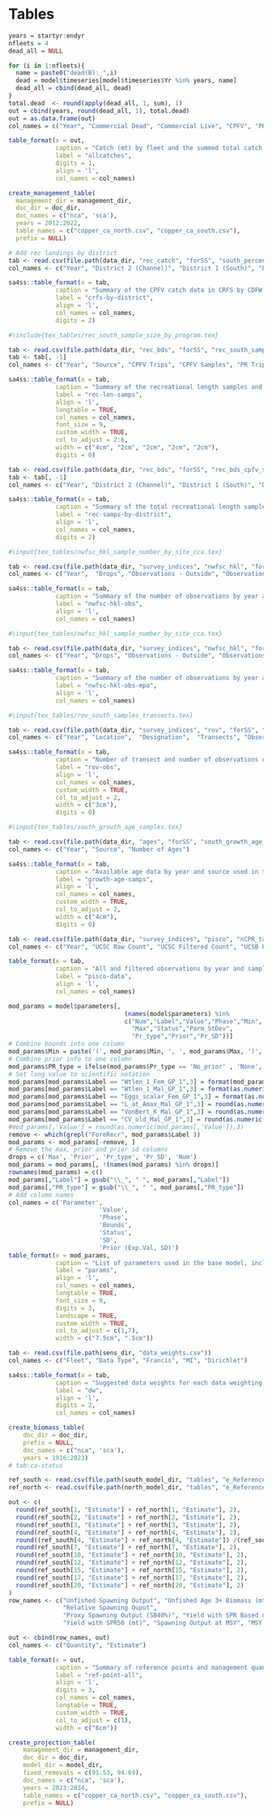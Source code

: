\clearpage
# Tables

<!-- ======================================================= -->
<!-- ***************    Catches      *********************** --> 
<!-- ======================================================= -->

```r

years = startyr:endyr
nfleets = 4
dead_all = NULL

for (i in 1:nfleets){
  name = paste0("dead(B):_",i)
  dead = model$timeseries[model$timeseries$Yr %in% years, name]
  dead_all = cbind(dead_all, dead)
}
total.dead  <- round(apply(dead_all, 1, sum), 1)
out = cbind(years, round(dead_all, 1), total.dead)
out = as.data.frame(out)
col_names = c("Year", "Commercial Dead", "Commercial Live", "CPFV", "PR", "Total Catch")

table_format(x = out,
             caption = "Catch (mt) by fleet and the summed total catch (mt).",
             label = "allcatches",
             digits = 1,
             align = 'l',
             col_names = col_names)
```

\newpage

<!-- ======================================================= --> 
<!-- *********** Removals vs. OFL/ACL   ******************** --> 
<!-- ======================================================= --> 

```r

create_management_table(
  management_dir = management_dir, 
  doc_dir = doc_dir, 
  doc_names = c("nca", 'sca'),
  years = 2012:2022,
  table_names = c("copper_ca_north.csv", "copper_ca_south.csv"),
  prefix = NULL)

```

\newpage

<!-- ======================================================= -->
<!-- *************** Com. Catch Ratio  ********************* --> 
<!-- ======================================================= -->

\include{tex_tables/historical_landings_tables_2020_revised_Avila_1953.tex}

\newpage

<!-- ======================================================= -->
<!-- *************** Commercial Data *********************** --> 
<!-- ======================================================= -->

\include{tex_tables/south_dead_trips_and_samples.tex}

\newpage

\include{tex_tables/south_live_trips_and_samples.tex}

\newpage

<!-- ======================================================= -->
<!-- ************* Recreational Data *********************** --> 
<!-- ======================================================= -->


```r
# Add rec landings by district
tab <- read.csv(file.path(data_dir, "rec_catch", "forSS", "south_percent_catch_by_district.csv"))
col_names <- c("Year", "District 2 (Channel)", "District 1 (South)", "Percent District 2", "Percent District 1")

sa4ss::table_format(x = tab,
             caption = "Summary of the CPFV catch data in CRFS by CDFW district south of Point Conception.",
             label = "crfs-by-district",
             align = 'l',
             col_names = col_names,
             digits = 2) 
```

\newpage


```r
#\include{tex_tables/rec_south_sample_size_by_program.tex}

tab <- read.csv(file.path(data_dir, "rec_bds", "forSS", "rec_south_sample_size_by_program.csv"))
tab <- tab[, -1]
col_names <- c("Year", "Source", "CPFV Trips", "CPFV Samples", "PR Trips", "PR Samples")

sa4ss::table_format(x = tab,
             caption = "Summary of the recreational length samples and estimated trips for the CPFV and PR fleets.",
             label = "rec-len-samps",
             align = 'l',
             longtable = TRUE,
             col_names = col_names,
             font_size = 9,
             custom_width = TRUE,
             col_to_adjust = 2:6, 
             width = c("4cm", "2cm", "2cm", "2cm", "2cm"),
             digits = 0) 
```

\newpage

```r

tab <- read.csv(file.path(data_dir, "rec_bds", "forSS", "rec_bds_cpfv_samples_by_district.csv"))
tab <- tab[, -1]
col_names <- c("Year", "District 2 (Channel)", "District 1 (South)", "District 2 Percent", "District 1 Percent")

sa4ss::table_format(x = tab,
             caption = "Summary of the total recreational length samples and percentage collected in district 1 and 2.",
             label = "rec-samps-by-district",
             align = 'l',
             col_names = col_names,
             digits = 2) 
```


\newpage


<!-- ======================================================= -->
<!-- ***************   Discard Data  *********************** --> 
<!-- ======================================================= -->



<!-- ======================================================= -->
<!-- ********************   CCFRP    *********************** --> 
<!-- ======================================================= -->

\input{tex_tables/south_ccfrp_drifts_length_ages.tex}

\newpage

<!-- ======================================================= -->
<!-- *************  NWFSC HKL  Data  *********************** --> 
<!-- ======================================================= -->


\input{tex_tables/nwfsc_hkl_positive_samples_by_year.tex}

\pagebreak

\input{tex_tables/nwfsc_hkl_positive_samples_by_depth.tex}

\pagebreak



```r
#\input{tex_tables/nwfsc_hkl_sample_number_by_site_cca.tex}

tab <- read.csv(file.path(data_dir, "survey_indices", "nwfsc_hkl", "forSS", "sample_number_by_site_cca.csv"))
col_names <- c("Year",  "Drops", "Observations - Outside", "Observations - CCA")

sa4ss::table_format(x = tab,
             caption = "Summary of the number of observations by year and unique drops between sites outside the CCAs and inside the CCAs for copper rockfish from the NWFSC Hook and Line survey.",
             label = "nwfsc-hkl-obs",
             align = 'l',
             col_names = col_names) 
```


\pagebreak


```r
#\input{tex_tables/nwfsc_hkl_sample_number_by_site_cca.tex}

tab <- read.csv(file.path(data_dir, "survey_indices", "nwfsc_hkl", "forSS", "sample_number_by_site_cca.csv"))
col_names <- c("Year", "Drops", "Observations - Outside", "Observations - Closed")

sa4ss::table_format(x = tab,
             caption = "Summary of the number of observations by year and unique drops between sites open to fishing (outside) and sites within either CCA areas with no take or MPAs (closed) for copper rockfish from the NWFSC Hook and Line survey.",
             label = "nwfsc-hkl-obs-mpa",
             align = 'l',
             col_names = col_names) 
```


\pagebreak

\input{tex_tables/nwfsc_hkl_effn_lengths_ages.tex}

\newpage

<!-- ======================================================= -->
<!-- *************     CDFW  ROV     *********************** --> 
<!-- ======================================================= -->


```r
#\input{tex_tables/rov_south_samples_transects.tex}

tab <- read.csv(file.path(data_dir, "survey_indices", "rov", "forSS", "south_obs_designation_mpa_group_year.csv"))
col_names <- c("Year", "Location",  "Designation",  "Transects", "Observations")

sa4ss::table_format(x = tab,
             caption = "Number of transect and number of observations of copper rockfish for each year, sample location, and site designation for the CDFW ROV survey",
             label = "rov-obs",
             align = 'l',
             col_names = col_names,
             custom_width = TRUE,
             col_to_adjust = 2, 
             width = c("3cm"),
             digits = 0) 
```

\newpage

<!-- ======================================================= -->
<!-- *************    Growth Ages    *********************** --> 
<!-- ======================================================= -->


```r
#\input{tex_tables/south_growth_age_samples.tex}

tab <- read.csv(file.path(data_dir, "ages", "forSS", "south_growth_age_samples.csv"))
col_names <- c("Year", "Source", "Number of Ages")

sa4ss::table_format(x = tab,
             caption = "Available age data by year and source used in the growth fleets.",
             label = "growth-age-samps",
             align = 'l',
             col_names = col_names,
             custom_width = TRUE,
             col_to_adjust = 2, 
             width = c("4cm"),
             digits = 0) 
```


\newpage

<!-- ======================================================= -->
<!-- *************  PISCO SAMPLES    *********************** --> 
<!-- ======================================================= -->


```r

tab <- read.csv(file.path(data_dir, "survey_indices", "pisco", "nCPR_table_N_S.csv"))
col_names <- c("Year", "UCSC Raw Count", "UCSC Filtered Count", "UCSB Raw Count", "UCSB Filtered Count")

table_format(x = tab,
             caption = "All and filtered observations by year and sampling institution for PISCO.",
             label = "pisco-data",
             align = 'l',
             col_names = col_names)
```

\newpage

<!-- ======================================================= -->
<!-- *************  NWFSC WCGBT  Data  *********************** --> 
<!-- ======================================================= -->

\input{tex_tables/wcgbt_samples_by_year.tex}

\newpage

<!-- ======================================================= -->
<!-- ***********   Model Structure      ******************** --> 
<!-- ======================================================= -->

\input{tex_tables/model_structure_south.tex}

\newpage

<!-- ======================================================= -->
<!-- ***********   Model Parameters     ******************** --> 
<!-- ======================================================= -->


```r
mod_params = model$parameters[, 
                                (names(model$parameters) %in%
                                c("Num","Label","Value","Phase","Min",
                                  "Max","Status","Parm_StDev",
                                  "Pr_type","Prior","Pr_SD"))] 
# Combine bounds into one column
mod_params$Min = paste('(', mod_params$Min, ', ', mod_params$Max, ')', sep='')
# Combine prior info to one column
mod_params$PR_type = ifelse(mod_params$Pr_type == 'No_prior' , 'None', paste(mod_params$Pr_type,' (', mod_params$Prior,  ', ', mod_params$Pr_SD, ')', sep = ''))
# Set long value to scientific notation
mod_params[mod_params$Label == "Wtlen_1_Fem_GP_1",3] = format(mod_params[mod_params$Label == "Wtlen_1_Fem_GP_1",3], scientific = TRUE)
mod_params[mod_params$Label == "Wtlen_1_Mal_GP_1",3] = format(as.numeric(mod_params[mod_params$Label == "Wtlen_1_Mal_GP_1",3]), scientific = TRUE)
mod_params[mod_params$Label == "Eggs_scalar_Fem_GP_1",3] = format(as.numeric(mod_params[mod_params$Label == "Eggs_scalar_Fem_GP_1",3]), scientific = TRUE)
mod_params[mod_params$Label == "L_at_Amax_Mal_GP_1",3] = round(as.numeric(mod_params[mod_params$Label == "L_at_Amax_Mal_GP_1",3]), 4)
mod_params[mod_params$Label == "VonBert_K_Mal_GP_1",3] = round(as.numeric(mod_params[mod_params$Label == "VonBert_K_Mal_GP_1",3]), 3)
mod_params[mod_params$Label == "CV_old_Mal_GP_1",3] = round(as.numeric(mod_params[mod_params$Label == "CV_old_Mal_GP_1",3]), 3)
#mod_params[,'Value'] = round(as.numeric(mod_params[,'Value']),3)      
remove <- which(grepl("ForeRecr", mod_params$Label ))
mod_params <- mod_params[-remove, ]
# Remove the max, prior and prior sd columns
drops = c('Max', 'Prior', 'Pr_type', 'Pr_SD', 'Num')
mod_params = mod_params[, !(names(mod_params) %in% drops)]
rownames(mod_params) = c()
mod_params[,"Label"] = gsub("\\_", " ", mod_params[,"Label"])
mod_params[,"PR_type"] = gsub("\\_", " ", mod_params[,"PR_type"])
# Add column names
col_names = c('Parameter',
                         'Value',
                         'Phase',
                         'Bounds',
                         'Status',
                         'SD',
                         'Prior (Exp.Val, SD)')
table_format(x = mod_params,
             caption = "List of parameters used in the base model, including estimated values and standard deviations (SD), bounds (minimum and maximum), estimation phase (negative values not estimated), status (indicates if parameters are near bounds), and prior type information (mean and SD).",
             label = "params",
             align = 'l',
             col_names = col_names,
             longtable = TRUE,
             font_size = 9,
             digits = 3,
             landscape = TRUE,
             custom_width = TRUE,
             col_to_adjust = c(1,7), 
             width = c("7.5cm", ".5cm"))                         
```

\newpage

<!-- ======================================================= -->
<!-- ***********    Like Contributions  ******************** --> 
<!-- ======================================================= -->

\include{tex_tables/south_likelihoods.tex}

\newpage


<!-- ======================================================= -->
<!-- ***********   Data Weights         ******************** --> 
<!-- ======================================================= -->


```r
tab <- read.csv(file.path(sens_dir, "data_weights.csv"))
col_names <- c("Fleet", "Data Type", "Francis", "MI", "Dirichlet")

sa4ss::table_format(x = tab,
             caption = "Suggested data weights for each data weighting methodology by fleet and data type.",
             label = "dw",
             align = 'l',
             digits = 2,
             col_names = col_names) 
```

\newpage

<!-- ======================================================= -->
<!-- ***********       Time Series      ******************** --> 
<!-- ======================================================= -->

\include{tex_tables/south_TimeSeries.tex}


\newpage


```r
create_biomass_table(
    doc_dir = doc_dir, 
    prefix = NULL,
    doc_names = c("nca", 'sca'),
    years = 1916:2023)
# tab:ca-status

```

\newpage


<!-- ======================================================= -->
<!-- ****************     Sensitivities      *************** --> 
<!-- ======================================================= -->


\include{tex_tables/sensitivities_1_final.tex}


\newpage


\include{tex_tables/sensitivities_2_final.tex}

\newpage

\include{tex_tables/sensitivities_3_final.tex}

\newpage

<!-- ======================================================= -->
<!-- ********  Reference Points & Management *************** --> 
<!-- ======================================================= -->

\include{tex_tables/south_e_ReferencePoints.tex}

\newpage

\include{tex_tables/north_e_ReferencePoints.tex}

\newpage

```r

ref_south <- read.csv(file.path(south_model_dir, "tables", "e_ReferencePoints_ES.csv"))
ref_north <- read.csv(file.path(north_model_dir, "tables", "e_ReferencePoints_ES.csv"))

out <- c(
  round(ref_south[1, "Estimate"] + ref_north[1, "Estimate"], 2),
  round(ref_south[2, "Estimate"] + ref_north[2, "Estimate"], 2),
  round(ref_south[3, "Estimate"] + ref_north[3, "Estimate"], 2),
  round(ref_south[4, "Estimate"] + ref_north[4, "Estimate"], 2),
  round((ref_south[4, "Estimate"] + ref_north[4, "Estimate"]) /(ref_south[1, "Estimate"] + ref_north[1, "Estimate"]), 3),
  round(ref_south[7, "Estimate"] + ref_north[7, "Estimate"], 2),
  round(ref_south[10, "Estimate"] + ref_north[10, "Estimate"], 2),
  round(ref_south[12, "Estimate"] + ref_north[12, "Estimate"], 2),
  round(ref_south[15, "Estimate"] + ref_north[15, "Estimate"], 2),
  round(ref_south[17, "Estimate"] + ref_north[17, "Estimate"], 2),
  round(ref_south[20, "Estimate"] + ref_north[20, "Estimate"], 2)
)
row_names <- c("Unfished Spawning Output", "Unfished Age 3+ Biomass (mt)", "Unfished Recruitment", "Spawning Output (2023)",
               "Relative Spawning Ouput",
               "Proxy Spawning Output (SB40%)", "Yield with SPR Based on SB40% (mt)", "Proxy Spawning Output (SPR50)", 
               "Yield with SPR50 (mt)", "Spawning Output at MSY", "MSY (mt)")

out <- cbind(row_names, out)
col_names <- c("Quantity", "Estimate")

table_format(x = out,
             caption = "Summary of reference points and management quantities for copper rockfish in California waters",
             label = "ref-point-all",
             align = 'l',
             digits = 3,
             col_names = col_names,
             longtable = TRUE,
             custom_width = TRUE,
             col_to_adjust = c(1), 
             width = c("6cm"))  

```

```r

create_projection_table(
    management_dir = management_dir, 
    doc_dir = doc_dir, 
    model_dir = model_dir, 
    fixed_removals = c(91.53, 94.69),
    doc_names = c("nca", 'sca'),
    years = 2023:2034,
    table_names = c("copper_ca_north.csv", "copper_ca_south.csv"),
    prefix = NULL)

```

\newpage
